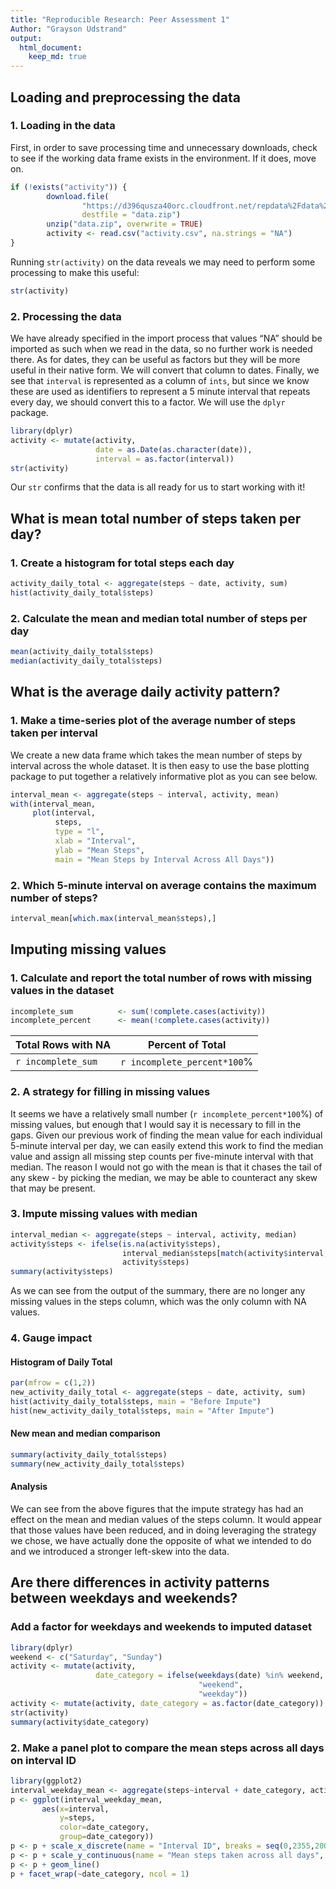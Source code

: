 ```yaml
---
title: "Reproducible Research: Peer Assessment 1"
Author: "Grayson Udstrand"
output: 
  html_document:
    keep_md: true
---
```


## Loading and preprocessing the data
### 1. Loading in the data
  
First, in order to save processing time and unnecessary downloads, check to see
if the working data frame exists in the environment. If it does, move on.  
 
```r
if (!exists("activity")) {
        download.file(
                "https://d396qusza40orc.cloudfront.net/repdata%2Fdata%2Factivity.zip",
                destfile = "data.zip")
        unzip("data.zip", overwrite = TRUE)
        activity <- read.csv("activity.csv", na.strings = "NA")
}
```

Running `str(activity)` on the data reveals we may need to perform some
processing to make this useful:

```r
str(activity)
```


### 2. Processing the data
We have already specified in the import process that values "NA" should be
imported as such when we read in the data, so no further work is needed there. 
As for dates, they can be useful as factors but they will be more useful in 
their native form. We will convert that column to dates. Finally, we see that
`interval` is represented as a column of `ints`, but since we know these are
used as identifiers to represent a 5 minute interval that repeats every day, we
should convert this to a factor. We will use the `dplyr` package.

```r
library(dplyr)
activity <- mutate(activity, 
                   date = as.Date(as.character(date)), 
                   interval = as.factor(interval))
str(activity)
```

Our `str` confirms that the data is all ready for us to start working with it!

## What is mean total number of steps taken per day?
### 1. Create a histogram for total steps each day

```r
activity_daily_total <- aggregate(steps ~ date, activity, sum)
hist(activity_daily_total$steps)
```

### 2. Calculate the mean and median total number of steps per day
```r
mean(activity_daily_total$steps)
median(activity_daily_total$steps)
```


## What is the average daily activity pattern?
### 1. Make a time-series plot of the average number of steps taken per interval  
  
We create a new data frame which takes the mean number of steps by interval 
across the whole dataset. It is then easy to use the base plotting package to 
put together a relatively informative plot as you can see below.  

```r
interval_mean <- aggregate(steps ~ interval, activity, mean)
with(interval_mean, 
     plot(interval, 
          steps, 
          type = "l", 
          xlab = "Interval", 
          ylab = "Mean Steps", 
          main = "Mean Steps by Interval Across All Days"))
```

### 2. Which 5-minute interval on average contains the maximum number of steps?

```r
interval_mean[which.max(interval_mean$steps),]
```

## Imputing missing values
### 1. Calculate and report the total number of rows with missing values in the dataset
```r
incomplete_sum          <- sum(!complete.cases(activity))
incomplete_percent      <- mean(!complete.cases(activity))
```
Total Rows with NA | Percent of Total 
-------------------|-----------------
`r incomplete_sum` | `r incomplete_percent*100`%

### 2. A strategy for filling in missing values
It seems we have a relatively small number (`r incomplete_percent*100`%) of missing 
values, but enough that I would say it is necessary to fill in the gaps. Given 
our previous work of finding the mean value for each individual 5-minute interval
per day, we can easily extend this work to find the median value and assign all
missing step counts per five-minute interval with that median. The reason I would
not go with the mean is that it chases the tail of any skew - by picking the 
median, we may be able to counteract any skew that may be present.

### 3. Impute missing values with median
```r
interval_median <- aggregate(steps ~ interval, activity, median)
activity$steps <- ifelse(is.na(activity$steps),
                         interval_median$steps[match(activity$interval, interval_median$interval)],
                         activity$steps)
summary(activity$steps)
```
As we can see from the output of the summary, there are no longer any missing
values in the steps column, which was the only column with NA values. 

### 4. Gauge impact
#### Histogram of Daily Total
```r
par(mfrow = c(1,2))
new_activity_daily_total <- aggregate(steps ~ date, activity, sum)
hist(activity_daily_total$steps, main = "Before Impute")
hist(new_activity_daily_total$steps, main = "After Impute")
```

#### New mean and median comparison
```r
summary(activity_daily_total$steps)
summary(new_activity_daily_total$steps)
```

#### Analysis
We can see from the above figures that the impute strategy has had an effect on
the mean and median values of the steps column. It would appear that those values
have been reduced, and in doing leveraging the strategy we chose, we have
actually done the opposite of what we intended to do and we introduced a stronger
left-skew into the data. 

## Are there differences in activity patterns between weekdays and weekends?
### Add a factor for weekdays and weekends to imputed dataset
```r
library(dplyr)
weekend <- c("Saturday", "Sunday")
activity <- mutate(activity, 
                   date_category = ifelse(weekdays(date) %in% weekend,
                                          "weekend",
                                          "weekday"))
activity <- mutate(activity, date_category = as.factor(date_category))
str(activity)
summary(activity$date_category)
```
### 2. Make a panel plot to compare the mean steps across all days on interval ID
```r
library(ggplot2)
interval_weekday_mean <- aggregate(steps~interval + date_category, activity, mean)
p <- ggplot(interval_weekday_mean, 
       aes(x=interval,
           y=steps,
           color=date_category,
           group=date_category)) 
p <- p + scale_x_discrete(name = "Interval ID", breaks = seq(0,2355,200))
p <- p + scale_y_continuous(name = "Mean steps taken across all days", breaks = seq(0, 200, 25))
p <- p + geom_line()
p + facet_wrap(~date_category, ncol = 1)
```